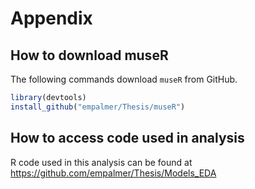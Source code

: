 # Appendix {-}

## How to download museR {-}

The following commands download `museR` from GitHub. 

```r
library(devtools)
install_github("empalmer/Thesis/museR")
```

## How to access code used in analysis {-}

R code used in this analysis can be found at <https://github.com/empalmer/Thesis/Models_EDA>


